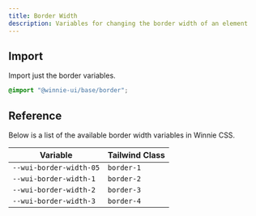 ```yaml
---
title: Border Width
description: Variables for changing the border width of an element
---
```


## Import

Import just the border variables.

```css
@import "@winnie-ui/base/border";
```

## Reference

Below is a list of the available border width variables in Winnie CSS.

| Variable                | Tailwind Class |
| ----------------------- | -------------- |
| `--wui-border-width-05` | `border-1`     |
| `--wui-border-width-1`  | `border-2`     |
| `--wui-border-width-2`  | `border-3`     |
| `--wui-border-width-3`  | `border-4`     |
